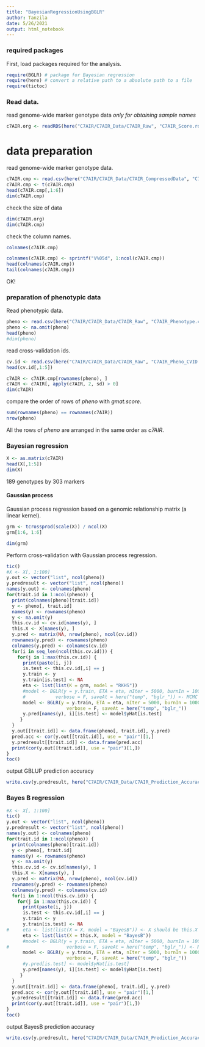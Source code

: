 ```yaml
---
title: "BayesianRegressionUsingBGLR"
author: Tanzila
date: 5/26/2021
output: html_notebook
---
```


### required packages

First, load packages required for the analysis.
```r
require(BGLR) # package for Bayesian regression
require(here) # convert a relative path to a absolute path to a file
require(tictoc)
```
### Read data.

read genome-wide marker genotype data *only for obtaining sample names*
```r
c7AIR.org <- readRDS(here("C7AIR/C7AIR_Data/C7AIR_Raw", "C7AIR_Score.rds"))
```

# data preparation

read genome-wide marker genotype data.
```r
c7AIR.cmp <- read.csv(here("C7AIR/C7AIR_Data/C7AIR_CompressedData", "C7AIR_Compress_1_Pheno.csv"))
c7AIR.cmp <- t(c7AIR.cmp)
head(c7AIR.cmp[,1:6])
dim(c7AIR.cmp)
```
check the size of data
```r
dim(c7AIR.org)
dim(c7AIR.cmp)
```

check the column names.
```r
colnames(c7AIR.cmp)
```
```r
colnames(c7AIR.cmp) <- sprintf("V%05d", 1:ncol(c7AIR.cmp))
head(colnames(c7AIR.cmp))
tail(colnames(c7AIR.cmp))
```
OK!

### preparation of phenotypic data

Read phenotypic data.
```r
pheno <- read.csv(here("C7AIR/C7AIR_Data/C7AIR_Raw", "C7AIR_Phenotype.csv"), row.names = 1)
pheno <- na.omit(pheno)
head(pheno)
#dim(pheno)
```
read cross-validation ids.
```r
cv.id <- read.csv(here("C7AIR/C7AIR_Data/C7AIR_Raw", "C7AIR_Pheno_CVID.csv"), row.names = 1)
head(cv.id[,1:5])
```
```r
c7AIR <- c7AIR.cmp[rownames(pheno), ]
c7AIR <- c7AIR[, apply(c7AIR, 2, sd) > 0]
dim(c7AIR)
```

compare the order of rows of *pheno* with *gmat.score*.
```r
sum(rownames(pheno) == rownames(c7AIR))
nrow(pheno)
```

All the rows of *pheno* are arranged in the same order as *c7AIR*.

### Bayesian regression

```r
X <- as.matrix(c7AIR)
head(X[,1:5])
dim(X)
```

189 genotypes by 303 markers

#### Gaussian process

Gaussian process regression based on a genomic relationship matrix (a linear kernel).
```r
grm <- tcrossprod(scale(X)) / ncol(X)
grm[1:6, 1:6]
```
```r
dim(grm)
```
Perform cross-validation with Gaussian process regression.
```r
tic()
#X <- X[, 1:100]
y.out <- vector("list", ncol(pheno))
y.predresult <- vector("list", ncol(pheno))
names(y.out) <- colnames(pheno)
for(trait.id in 1:ncol(pheno)) {
  print(colnames(pheno)[trait.id])
  y <- pheno[, trait.id]
  names(y) <- rownames(pheno)
  y <- na.omit(y)
  this.cv.id <- cv.id[names(y), ]
  this.X <- X[names(y), ]
  y.pred <- matrix(NA, nrow(pheno), ncol(cv.id))
  rownames(y.pred) <- rownames(pheno)
  colnames(y.pred) <- colnames(cv.id)
  for(i in seq_len(ncol(this.cv.id))) {
  	for(j in 1:max(this.cv.id)) {
      print(paste(i, j))
      is.test <- this.cv.id[,i] == j
      y.train <- y
      y.train[is.test] <- NA
      eta <- list(list(K = grm, model = "RKHS"))
      #model <- BGLR(y = y.train, ETA = eta, nIter = 5000, burnIn = 1000,
      #			  verbose = F, saveAt = here("temp", "bglr_")) <- MCMC chain is too short.
      model <- BGLR(y = y.train, ETA = eta, nIter = 5000, burnIn = 1000,
					  verbose = F, saveAt = here("temp", "bglr_"))
      y.pred[names(y), i][is.test] <- model$yHat[is.test]
     }
  }
  y.out[[trait.id]] <- data.frame(pheno[, trait.id], y.pred)
  pred.acc <- cor(y.out[[trait.id]], use = "pair")[1,]
  y.predresult[[trait.id]] <- data.frame(pred.acc)
  print(cor(y.out[[trait.id]], use = "pair")[1,])
}
toc()
```
output GBLUP prediction accuracy
```r
write.csv(y.predresult, here("C7AIR/C7AIR_Data/C7AIR_Prediction_Accuracy",  "C7AIR_PredictionAccuracy_Compress_2_GBLUP.csv"), quote = F)
```

### Bayes B regression

```r
#X <- X[, 1:100]
tic()
y.out <- vector("list", ncol(pheno))
y.predresult <- vector("list", ncol(pheno))
names(y.out) <- colnames(pheno)
for(trait.id in 1:ncol(pheno)) {
  print(colnames(pheno)[trait.id])
  y <- pheno[, trait.id]
  names(y) <- rownames(pheno)
  y <- na.omit(y)
  this.cv.id <- cv.id[names(y), ]
  this.X <- X[names(y), ]
  y.pred <- matrix(NA, nrow(pheno), ncol(cv.id))
  rownames(y.pred) <- rownames(pheno)
  colnames(y.pred) <- colnames(cv.id)
  for(i in 1:ncol(this.cv.id)) {
  	for(j in 1:max(this.cv.id)) {
      print(paste(i, j))
      is.test <- this.cv.id[,i] == j
      y.train <- y
      y.train[is.test] <- NA
#     eta <- list(list(X = X, model = "BayesB")) <- X should be this.X
      eta <- list(list(X = this.X, model = "BayesB"))
      #model <- BGLR(y = y.train, ETA = eta, nIter = 5000, burnIn = 1000,
#					  verbose = F, saveAt = here("temp", "bglr_")) <- MCMC chain is too short.
      model <- BGLR(y = y.train, ETA = eta, nIter = 5000, burnIn = 1000,
					  verbose = F, saveAt = here("temp", "bglr_"))
      #y.pred[is.test] <- model$yHat[is.test]
      y.pred[names(y), i][is.test] <- model$yHat[is.test]
     }
  }
  y.out[[trait.id]] <- data.frame(pheno[, trait.id], y.pred)
  pred.acc <- cor(y.out[[trait.id]], use = "pair")[1,]
  y.predresult[[trait.id]] <- data.frame(pred.acc)
  print(cor(y.out[[trait.id]], use = "pair")[1,])
}
toc()
```

output BayesB prediction accuracy
```r
write.csv(y.predresult, here("C7AIR/C7AIR_Data/C7AIR_Prediction_Accuracy",  "C7AIR_PredictionAccuracy_Compress_2_BayesB.csv"), quote = F)
```
